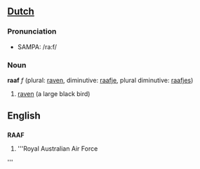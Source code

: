 ==[[Dutch]]==

=== Pronunciation ===
*SAMPA: /ra:f/

=== Noun ===
'''raaf''' ''f'' (plural: [[raven]], diminutive: [[raafje]], plural diminutive: [[raafjes]])

# [[raven]] (a large black bird)

==English==
==={{Initialism}}===
'''RAAF''' 
# '''Royal Australian Air Force
'''